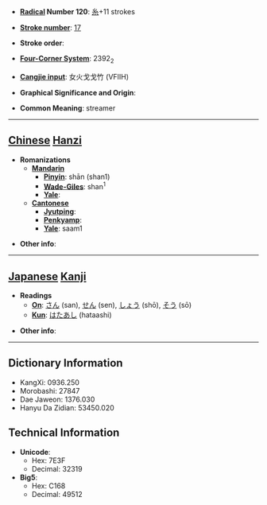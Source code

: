 * '''[[Wiktionary:Chinese radical index| Radical]] Number 120''': [[Wiktionary:Chinese radical index 糸|糸]]+11 strokes

* '''[[Wiktionary:Chinese total strokes index|Stroke number]]''': [[Wiktionary:Chinese total strokes index 17|17]]

* '''Stroke order''': 

* '''[[Wiktionary:Chinese four corner index|Four-Corner System]]''': 2392<sub>2</sub>

* '''[[Wiktionary:Chinese Cangjie index|Cangjie input]]''': 女火戈戈竹 (VFIIH)

* '''Graphical Significance and Origin''': 

* '''Common Meaning''': streamer

----

== [[Chinese]] [[Hanzi]] ==

* '''Romanizations'''
** '''[[Mandarin]]'''
*** '''[[Pinyin]]''': shān (shan1)
*** '''[[Wade-Giles]]''': shan<sup>1</sup>
*** '''[[Yale]]''': 
** '''[[Cantonese]]'''
*** '''[[Jyutping]]''':
*** '''[[Penkyamp]]''': 
*** '''[[Yale]]''': saam1

* '''Other info''': 

----

== [[Japanese]] [[Kanji]] ==

* '''Readings'''
** '''[[On]]''': [[さん]] (san), [[せん]] (sen), [[しょう]] (shō), [[そう]] (sō)
** '''[[Kun]]''': [[はたあし]] (hataashi)

* '''Other info''':  

----

== Dictionary Information ==

* KangXi: 0936.250
* Morobashi: 27847
* Dae Jaweon: 1376.030
* Hanyu Da Zidian: 53450.020

== Technical Information ==

* '''Unicode''':
** Hex: 7E3F
** Decimal: 32319
* '''Big5''':
** Hex: C168
** Decimal: 49512